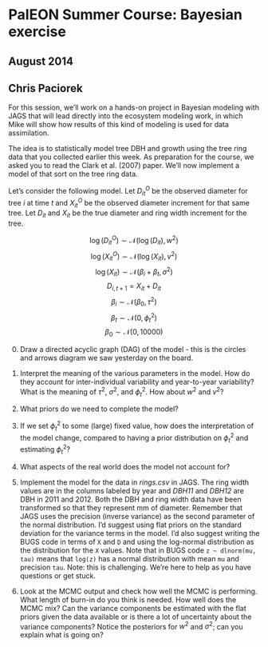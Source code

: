 # PalEON Summer Course: Bayesian exercise
## August 2014
## Chris Paciorek

For this session, we'll work on a hands-on project in Bayesian modeling with JAGS that will lead directly into the ecosystem modeling work, in which Mike will show how results of this kind of modeling is used for data assimilation.

The idea is to statistically model tree DBH and growth using the tree ring data that you collected earlier this week.  As preparation for the course, we asked you to read the Clark et al. (2007) paper. We'll now implement a model of that sort on the tree ring data. 

Let's consider the following model. Let $D_{it}^O$ be the observed diameter for tree $i$ at time $t$ and $X_{it}^O$ be the observed diameter increment for that same tree. Let $D_{it}$ and $X_{it}$ be the true diameter and ring width increment for the tree. 

$$
\log(D_{it}^O) \sim \mathcal{N}(\log(D_{it}), w^2)
$$
$$
\log(X_{it}^O) \sim \mathcal{N}(\log(X_{it}), v^2)
$$
$$
\log(X_{it}) \sim \mathcal{N}( \beta_i + \beta_t, \sigma^2)
$$
$$
D_{i,t+1} = X_{it} + D_{it}
$$
$$
\beta_i \sim \mathcal{N}(\beta_0, \tau^2)
$$
$$
\beta_t \sim \mathcal{N}(0, \phi_t^2)
$$
$$
\beta_0 \sim \mathcal{N}(0, 10000)  
$$

0. Draw a directed acyclic graph (DAG) of the model - this is the circles and arrows diagram we saw yesterday on the board.

1. Interpret the meaning of the various parameters in the model. How do they account for inter-individual variability and year-to-year variability? What is the meaning of $\tau^2$, $\sigma^2$, and $\phi_t^2$. How about $w^2$ and $v^2$?

2. What priors do we need to complete the model?

3. If we set $\phi_t^2$ to some (large) fixed value, how does the interpretation of the model change, compared to having a prior distribution on $\phi_t^2$ and estimating $\phi_t^2$?

4. What aspects of the real world does the model not account for?

5. Implement the model for the data in *rings.csv* in JAGS. The ring width values are in the columns labeled by year and *DBH11* and *DBH12* are DBH in 2011 and 2012. Both the DBH and ring width data have been transformed so that they represent mm of diameter. Remember that JAGS uses the precision (inverse variance) as the second parameter of the normal distribution.  I'd suggest using flat priors on the standard deviation for the variance terms in the model. I'd also suggest writing the BUGS code in terms of `X` and `D` and using the log-normal distribution as the distribution for the `X` values. Note that in BUGS code `z ~ dlnorm(mu, tau)` means that `log(z)` has a normal distribution with mean `mu` and precision `tau`. Note: this is challenging. We're here to help as you have questions or get stuck.

6. Look at the MCMC output and check how well the MCMC is performing. What length of burn-in do you think is needed. How well does the MCMC mix?  Can the variance components be estimated with the flat priors given the data available or is there a lot of uncertainty about the variance components? Notice the posteriors for $w^2$ and $\sigma^2$; can you explain what is going on?
